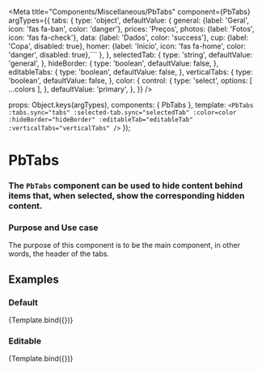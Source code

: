 
<Meta
  title="Components/Miscellaneous/PbTabs"
  component={PbTabs}
  argTypes={{
  tabs: {
    type: 'object',
    defaultValue: {
        general: {label: 'Geral', icon: 'fas fa-ban', color: 'danger'},
        prices: 'Preços',
        photos: {label: 'Fotos', icon: 'fas fa-check'},
        data: {label: 'Dados', color: 'success'},
        cup: {label: 'Copa', disabled: true},
        homer: {label: 'Inicio', icon: 'fas fa-home', color: 'danger', disabled: true},```
    },
  },
  selectedTab: {
    type: 'string',
    defaultValue: 'general',
  },
  hideBorder: {
    type: 'boolean',
    defaultValue: false,
  },
  editableTabs: {
    type: 'boolean',
    defaultValue: false,
  },
  verticalTabs: {
    type: 'boolean',
    defaultValue: false,
  },
  color: {
    control: {
      type: 'select',
      options: [ ...colors ],
    },
    defaultValue: 'primary',
  },
  }}
/>

  props: Object.keys(argTypes),
  components: { PbTabs },
  template: `
    <PbTabs
      :tabs.sync="tabs"
      :selected-tab.sync="selectedTab"
      :color=color
      :hideBorder="hideBorder"
      :editableTab="editableTab"
      :verticalTabs="verticalTabs"
    />
  `
});

# **PbTabs**
### The `PbTabs` component can be used to hide content behind items that, when selected, show the corresponding hidden content.

### Purpose and Use case
The purpose of this component is to be the main component, in other words, the header of the tabs.

## Examples

### Default

<Canvas>
  <Story name="Default">
    {Template.bind({})}
  </Story>
</Canvas>

### Editable

<Canvas>
  <Story name="Editable tabs"
    args={{
      editableTab: true
    }}
  >
    {Template.bind({})}
  </Story>
</Canvas>
